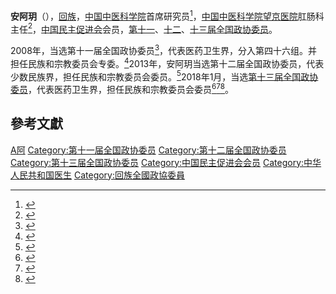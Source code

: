 '''安阿玥'''（{{bd|1954年||}}），[[回族|回族]]，[[中国中医科学院|中国中医科学院]]首席研究员<ref>{{cite news |title=全国政协委员安阿玥：不宜在马桶上长时间玩手机 |url=http://www.chinanews.com/sh/shipin/cns-d/2019/03-11/news806967.shtml |accessdate=2019-03-12 |work=中国新闻网 |date=2019-03-11 |archive-date=2019-03-11 |archive-url=https://web.archive.org/web/20190311152927/http://www.chinanews.com/sh/shipin/cns-d/2019/03-11/news806967.shtml |dead-url=no }}</ref>，[[中国中医科学院望京医院|中国中医科学院望京医院]]肛肠科主任<ref>{{cite news |title=全国政协委员安阿玥：“委员作业”不在大，在实 |url=http://www.mj.org.cn/m/2019-02/26/content_315863.htm |accessdate=2019-03-12 |work=人民政协报 |date=2019-02-14 |archive-date=2019-08-12 |archive-url=https://web.archive.org/web/20190812221216/http://www.mj.org.cn/m/2019-02/26/content_315863.htm }}</ref>，[[中国民主促进会|中国民主促进会]]会员，[[第十一届全国政协委员|第十一]]、[[第十二届全国政协委员|十二]]、[[第十三届全国政协委员|十三届全国政协委员]]。

2008年，当选第十一届全国政协委员<ref>{{cite news|title=第十一届全国政协委员名单|url=http://www.indaa.com.cn/zt/2009qglh/zxzs/200903/t20090303_127573.html|accessdate=2013-04-09|agency=新华社|date=2008-01-25|deadurl=yes|archiveurl=https://web.archive.org/web/20130928014403/http://www.indaa.com.cn/zt/2009qglh/zxzs/200903/t20090303_127573.html|archivedate=2013-09-28}}</ref>，代表医药卫生界，分入第四十六组。并担任民族和宗教委员会专委。<ref>{{cite news|title=全国政协信息-安阿玥|url=http://www.cppcc.gov.cn/CMS/wylibary/showJcwyxtInfoWylibary.action?tabJcwyxt.guid=11W0015510&wytype=wjwy|accessdate=2013-04-11|newspaper=全国政协委员会|archive-date=2014-10-19|archive-url=https://web.archive.org/web/20141019181044/http://www.cppcc.gov.cn/CMS/wylibary/showJcwyxtInfoWylibary.action?tabJcwyxt.guid=11W0015510&wytype=wjwy|dead-url=no}}</ref>2013年，安阿玥当选第十二届全国政协委员，代表少数民族界，担任民族和宗教委员会委员。<ref>{{cite news |title=中国人民政治协商会议第十二届全国委员会委员名单 |url=http://cppcc.people.com.cn/n/2013/0204/c45579-20421162-7.html |accessdate=2019-03-12 |work=人民网-人民日报 |date=2013-02-04 |archive-date=2019-08-15 |archive-url=https://web.archive.org/web/20190815221604/http://cppcc.people.com.cn/n/2013/0204/c45579-20421162-7.html |dead-url=no }}</ref>2018年1月，当选[[中国人民政治协商会议第十三届全国委员会委员名单|第十三届全国政协委员]]，代表医药卫生界，担任民族和宗教委员会委员<ref>{{Cite web  |url =http://www.gov.cn/xinwen/2018-03/16/content_5274830.htm  |title =中国人民政治协商会议第十三届全国委员会各专门委员会委员名单  |author =  |date =2018-03-16  |publisher =中国政府网  |language =  |accessdate =  |quote =  |archive-date =2019-01-23  |archive-url =https://web.archive.org/web/20190123210546/http://www.gov.cn/xinwen/2018-03/16/content_5274830.htm  |dead-url =no  }}</ref><ref>{{Cite web|url=http://sports.163.com/18/0126/06/D92BRKK400051C89.html|title=中国人民政治协商会议第十三届全国委员会委员名单|accessdate=2018-01-26|last=|work=网易|archive-url=https://web.archive.org/web/20180127143232/http://sports.163.com/18/0126/06/D92BRKK400051C89.html|archive-date=2018-01-27|dead-url=yes}}</ref><ref>{{Cite web |url = http://www.xinhuanet.com/2013lh/2013-03/13/c_115015492.htm |title = （两会授权发布）中国人民政治协商会议第十二届全国委员会各专门委员会委员名单 |author =  |date = 2013-03-13 |publisher = 新华网 |language =  |accessdate =  |quote =  |archive-date = 2019-01-23 |archive-url = https://web.archive.org/web/20190123211523/http://www.xinhuanet.com/2013lh/2013-03/13/c_115015492.htm |dead-url = no }}</ref>。

==參考文獻==
{{reflist}}
[[Category:安姓|A阿]]
[[Category:第十一届全国政协委员|Category:第十一届全国政协委员]]
[[Category:第十二届全国政协委员|Category:第十二届全国政协委员]]
[[Category:第十三届全国政协委员|Category:第十三届全国政协委员]]
[[Category:中国民主促进会会员|Category:中国民主促进会会员]]
[[Category:中华人民共和国医生|Category:中华人民共和国医生]]
[[Category:回族全國政協委員|Category:回族全國政協委員]]
